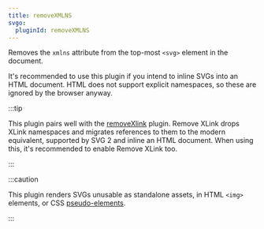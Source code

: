```yaml
---
title: removeXMLNS
svgo:
  pluginId: removeXMLNS
---
```


Removes the `xmlns` attribute from the top-most `<svg>` element in the document.

It's recommended to use this plugin if you intend to inline SVGs into an HTML document. HTML does not support explicit namespaces, so these are ignored by the browser anyway.

:::tip

This plugin pairs well with the [removeXlink](/docs/plugins/removeXlink/) plugin. Remove XLink drops XLink namespaces and migrates references to them to the modern equivalent, supported by SVG 2 and inline an HTML document. When using this, it's recommended to enable Remove XLink too.

:::

:::caution

This plugin renders SVGs unusable as standalone assets, in HTML `<img>` elements, or CSS [pseudo-elements](https://developer.mozilla.org/docs/Web/CSS/CSS_pseudo-elements).

:::
